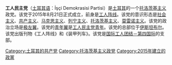 '''工人民主党'''（[[土耳其语|土耳其语]]：İşçi Demokrasisi Partisi）是[[土耳其|土耳其]]的一个[[托洛茨基主义|托洛茨基主义]]政党。该党于2015年8月21日正式成立，前身是[[工人阵线_(土耳其)|工人阵线]]。该党的意识形态是[[社会主义|社会主义]]、[[共产主义|共产主义]]、[[马克思主义|马克思主义]]、[[列宁主义|列宁主义]]、[[托洛茨基主义|托洛茨基主义]]、[[莫雷诺主义|莫雷诺主义]]。该党的政治立场是[[极左翼|极左翼]]。该党的[[青年翼|青年翼]]是[[工人民主党青年|工人民主党青年]]。该党的总部位于[[伊斯坦布尔|伊斯坦布尔]]。该党出版刊物《工人阵线》和《装甲列车》。该党是[[国际工人团结－第四国际|国际工人团结－第四国际]]的支部。

[[Category:土耳其的共产党|Category:土耳其的共产党]]
[[Category:托洛茨基主义政党|Category:托洛茨基主义政党]]
[[Category:2015年建立的政黨|Category:2015年建立的政黨]]